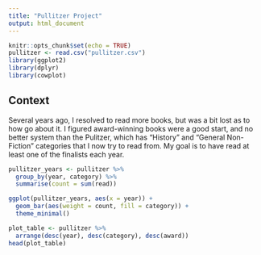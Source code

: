 ```yaml
---
title: "Pullitzer Project"
output: html_document
---
```


```r
knitr::opts_chunk$set(echo = TRUE)
pullitzer <- read.csv("pullitzer.csv")
library(ggplot2)
library(dplyr)
library(cowplot)
```

## Context
Several years ago, I resolved to read more books, but was a bit lost as to how go about it.
I figured award-winning books were a good start, and no better system than the Pulitzer, which
has "History" and "General Non-Fiction" categories that I now try to read from. My goal is to have
read at least one of the finalists each year.


```r

pullitzer_years <- pullitzer %>%
  group_by(year, category) %>%
  summarise(count = sum(read))

ggplot(pullitzer_years, aes(x = year)) +
  geom_bar(aes(weight = count, fill = category)) +
  theme_minimal()

```

```r
plot_table <- pullitzer %>%
  arrange(desc(year), desc(category), desc(award))
head(plot_table)

```